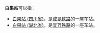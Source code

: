 '''白果站'''可以指：
*[[白果站_(四川省)|白果站 (四川省)]]，是[[成昆铁路|成昆铁路]]的一座车站。
*[[白果站_(湖北省)|白果站 (湖北省)]]，是[[宜万铁路|宜万铁路]]的一座车站。
{{disambig|cat=三字车站名消歧义}}